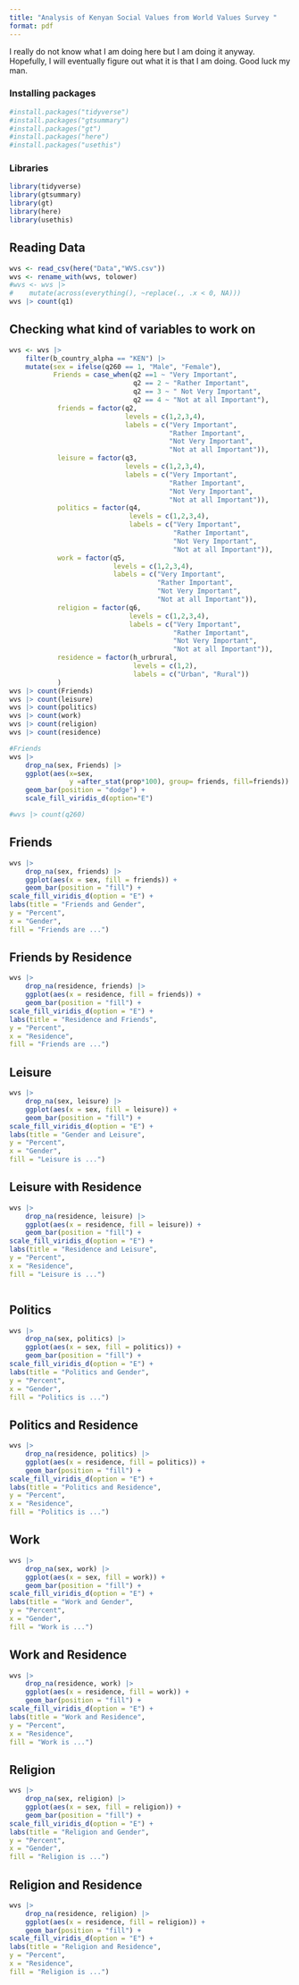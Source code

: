 ```yaml
---
title: "Analysis of Kenyan Social Values from World Values Survey "
format: pdf
---
```

I really do not know what I am doing here but I am doing it anyway. Hopefully, I will eventually figure out what it is that I am doing. Good luck my man.

### Installing packages
```r
#install.packages("tidyverse")
#install.packages("gtsummary")
#install.packages("gt")
#install.packages("here")
#install.packages("usethis")
```
### Libraries
```r
library(tidyverse)
library(gtsummary)
library(gt)
library(here)
library(usethis)
```

## Reading Data
```r
wvs <- read_csv(here("Data","WVS.csv"))
wvs <- rename_with(wvs, tolower)
#wvs <- wvs |> 
#    mutate(across(everything(), ~replace(., .x < 0, NA)))
wvs |> count(q1)

```

## Checking what kind of variables to work on

```r
wvs <- wvs |> 
    filter(b_country_alpha == "KEN") |> 
    mutate(sex = ifelse(q260 == 1, "Male", "Female"),
           Friends = case_when(q2 ==1 ~ "Very Important",
                               q2 == 2 ~ "Rather Important",
                               q2 == 3 ~ " Not Very Important",
                               q2 == 4 ~ "Not at all Important"),
            friends = factor(q2,
                             levels = c(1,2,3,4),
                             labels = c("Very Important", 
                                        "Rather Important", 
                                        "Not Very Important", 
                                        "Not at all Important")),
            leisure = factor(q3,
                             levels = c(1,2,3,4),
                             labels = c("Very Important", 
                                        "Rather Important", 
                                        "Not Very Important", 
                                        "Not at all Important")),
            politics = factor(q4,
                              levels = c(1,2,3,4),
                              labels = c("Very Important", 
                                         "Rather Important", 
                                         "Not Very Important", 
                                         "Not at all Important")),
            work = factor(q5,
                          levels = c(1,2,3,4),
                          labels = c("Very Important", 
                                     "Rather Important", 
                                     "Not Very Important", 
                                     "Not at all Important")),
            religion = factor(q6,
                              levels = c(1,2,3,4),
                              labels = c("Very Important", 
                                         "Rather Important", 
                                         "Not Very Important", 
                                         "Not at all Important")),
            residence = factor(h_urbrural,
                               levels = c(1,2),
                               labels = c("Urban", "Rural"))
            )
wvs |> count(Friends)
wvs |> count(leisure)
wvs |> count(politics)
wvs |> count(work)
wvs |> count(religion)
wvs |> count(residence)

```

```r
#Friends
wvs |> 
    drop_na(sex, Friends) |> 
    ggplot(aes(x=sex, 
               y =after_stat(prop*100), group= friends, fill=friends)) +
    geom_bar(position = "dodge") +
    scale_fill_viridis_d(option="E")

#wvs |> count(q260)
```

## Friends
```r

wvs |> 
    drop_na(sex, friends) |> 
    ggplot(aes(x = sex, fill = friends)) +
    geom_bar(position = "fill") +
scale_fill_viridis_d(option = "E") +
labs(title = "Friends and Gender",
y = "Percent",
x = "Gender",
fill = "Friends are ...")

```

## Friends by Residence
```r
wvs |> 
    drop_na(residence, friends) |> 
    ggplot(aes(x = residence, fill = friends)) +
    geom_bar(position = "fill") +
scale_fill_viridis_d(option = "E") +
labs(title = "Residence and Friends",
y = "Percent",
x = "Residence",
fill = "Friends are ...")


```

## Leisure
```r
wvs |> 
    drop_na(sex, leisure) |> 
    ggplot(aes(x = sex, fill = leisure)) +
    geom_bar(position = "fill") +
scale_fill_viridis_d(option = "E") +
labs(title = "Gender and Leisure",
y = "Percent",
x = "Gender",
fill = "Leisure is ...")

```

## Leisure with Residence
```r
wvs |> 
    drop_na(residence, leisure) |> 
    ggplot(aes(x = residence, fill = leisure)) +
    geom_bar(position = "fill") +
scale_fill_viridis_d(option = "E") +
labs(title = "Residence and Leisure",
y = "Percent",
x = "Residence",
fill = "Leisure is ...")



```

## Politics

```r
wvs |> 
    drop_na(sex, politics) |> 
    ggplot(aes(x = sex, fill = politics)) +
    geom_bar(position = "fill") +
scale_fill_viridis_d(option = "E") +
labs(title = "Politics and Gender",
y = "Percent",
x = "Gender",
fill = "Politics is ...")

``` 

## Politics and Residence

```r
wvs |> 
    drop_na(residence, politics) |> 
    ggplot(aes(x = residence, fill = politics)) +
    geom_bar(position = "fill") +
scale_fill_viridis_d(option = "E") +
labs(title = "Politics and Residence",
y = "Percent",
x = "Residence",
fill = "Politics is ...")
```


## Work
```r
wvs |> 
    drop_na(sex, work) |> 
    ggplot(aes(x = sex, fill = work)) +
    geom_bar(position = "fill") +
scale_fill_viridis_d(option = "E") +
labs(title = "Work and Gender",
y = "Percent",
x = "Gender",
fill = "Work is ...")
```

## Work and Residence

```r
wvs |> 
    drop_na(residence, work) |> 
    ggplot(aes(x = residence, fill = work)) +
    geom_bar(position = "fill") +
scale_fill_viridis_d(option = "E") +
labs(title = "Work and Residence",
y = "Percent",
x = "Residence",
fill = "Work is ...")

```


## Religion
```r
wvs |> 
    drop_na(sex, religion) |> 
    ggplot(aes(x = sex, fill = religion)) +
    geom_bar(position = "fill") +
scale_fill_viridis_d(option = "E") +
labs(title = "Religion and Gender",
y = "Percent",
x = "Gender",
fill = "Religion is ...")

```

## Religion and Residence


```r
wvs |> 
    drop_na(residence, religion) |> 
    ggplot(aes(x = residence, fill = religion)) +
    geom_bar(position = "fill") +
scale_fill_viridis_d(option = "E") +
labs(title = "Religion and Residence",
y = "Percent",
x = "Residence",
fill = "Religion is ...")

```


```r

```